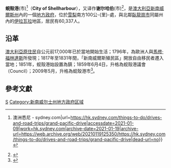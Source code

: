 {{Infobox Australian Place | type = lga
| name     = 蜆殼港
| state    = nsw
| image    = Shellharbour LGA NSW.png
| pop      = 60,337
| pop_footnotes=<ref name=abs>{{Census 2006 AUS | id = LGA16900 | name = Shellharbour (C) (Local Government Area)|quick=on|accessdate=2008-03-16}}</ref>
| area     = 147 
| est      = 1859年
| seat     = 蜆殼港市中心（議員Lamerton House、議員Lamerton Crescent）<ref name=dlg>{{cite web
  | title = Shoalhaven City Council
  | publisher = Department of Local Government
  | url = http://www.dlg.nsw.gov.au/dlg/dlghome/dlg_CouncilContactDetails.asp?slacode=6900
  | accessdate = 2006-11-26
  | archive-date = 2014-06-22
  | archive-url = https://web.archive.org/web/20140622132044/http://www.dlg.nsw.gov.au/dlg/dlghome/dlg_CouncilContactDetails.asp?slacode=6900
  | dead-url = no
  }}</ref>
| mayor    = David Jesson
| region   = Illawarra
| logo     = 
| url      = http://www.shellharbour.nsw.gov.au
| stategov = 蜆殼港、凯亚玛
| fedgov   = [[索羅斯比_(澳大利亞國會選區)|索羅斯比]]、[[吉爾摩_(澳大利亞國會選區)|吉爾摩]]
| near-nw  = [[温哲卡利比郡|温哲卡利比郡]]
| near-n   = [[臥龍崗市_(新南威爾斯州)|臥龍崗市]] 
| near-ne  = ''[[太平洋|太平洋]]''
| near-w   = [[温哲卡利比郡|温哲卡利比郡]]
| near-e   = ''[[太平洋|太平洋]]''
| near-sw  = [[温哲卡利比郡|温哲卡利比郡]]
| near-s   = [[凯阿马自治市|凯阿马自治市]]
| near-se  = ''[[太平洋|太平洋]]''}}
'''蜆殼港'''(市)<ref>{{Cite web|title=藍色海洋路（Grand Pacific Drive） {{!}} 澳洲悉尼 - sydney.com|url=https://hk.sydney.com/things-to-do/drives-and-road-trips/grand-pacific-drive|accessdate=2021-01-09|work=hk.sydney.com|archive-date=2021-01-19|archive-url=https://web.archive.org/web/20210119125350/https://hk.sydney.com/things-to-do/drives-and-road-trips/grand-pacific-drive|dead-url=no}}</ref>（'''City of Shellharbour'''），又译作'''谢尔哈伯'''(市)<ref>{{Cite web|title=新南威尔士州南海岸旅游、食宿与精彩活动-新南威尔士州旅游局官网|url=https://www.sydney.cn/destinations/south-coast|accessdate=2021-01-09|work=www.sydney.cn|archive-date=2020-05-22|archive-url=https://web.archive.org/web/20200522011132/https://www.sydney.cn/destinations/south-coast|dead-url=no}}</ref>，是[[澳大利亞|澳大利亞]][[新南威爾斯州|新南威爾斯州]]內的一個[[地方政府區域|地方政府]]，位於[[悉尼|雪梨]]南方100公-{里}-處，與北鄰[[臥龍崗市_(新南威爾斯州)|臥龍崗市]]同屬州內的[[伊拉瓦拉|伊拉瓦拉]]地區，居民有60,337人。
==沿革==
[[澳大利亞原住民|澳大利亞原住民]]自公元前17,000年已於當地開始生活；1796年，為歐洲人{{le|喬治·巴斯|George Bass}}與[[馬修·福林達斯|馬修·福林達斯]]所發現；1817年至1831年間，「新南威爾斯殖民區」開放自由移民者遷入當地；1851年，蚬殼港始設置為鎮；1859年6月4日，升格為蚬殼港議會（Council）；2009年5月，升格為蚬殼港市<ref>{{Cite web|title=Shellharbour history - Key dates - 160th Anniversary|url=https://www.shellharbour.nsw.gov.au/council/news-and-publications/media-releases/shellharbour-history-key-dates-160th-anniversary|accessdate=2021-01-09|date=2019-06-14|last=Finley|first=Christina|work=Shellharbour Council|archive-date=2021-04-16|archive-url=https://web.archive.org/web/20210416173549/https://www.shellharbour.nsw.gov.au/council/news-and-publications/media-releases/shellharbour-history-key-dates-160th-anniversary|dead-url=no}}</ref>。
==參考文獻==
{{reflist}}
{{coord|34|35|S|150|52|E|region:AU_type:city|display=title}}
[[Category:新南威尔士州城市|S]]
[[Category:新南威尔士州地方政府区域|Category:新南威尔士州地方政府区域]]